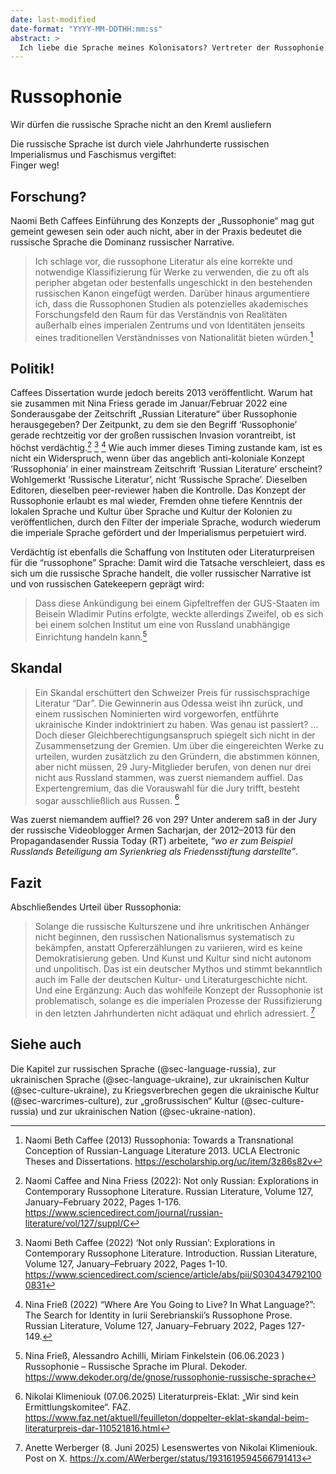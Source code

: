 ```yaml
---
date: last-modified
date-format: "YYYY-MM-DDTHH:mm:ss"
abstract: > 
  Ich liebe die Sprache meines Kolonisators? Vertreter der Russophonie behaupten, Russisch sei die Sprache des anti-russischen, anti-kolonialen Kampfes. Wer's glaubt.
---
```


# Russophonie {#sec-language-russophonia}

::: {.callout-caution title="Mythos"}
Wir dürfen die russische Sprache nicht an den Kreml ausliefern
:::

::: {.callout-tip title="Wahrheit"}
Die russische Sprache ist durch viele Jahrhunderte russischen Imperialismus und Faschismus vergiftet:  
Finger weg!
:::

## Forschung?

Naomi Beth Caffees Einführung des Konzepts der „Russophonie“ mag gut gemeint gewesen sein oder auch nicht, aber in der Praxis bedeutet die russische Sprache die Dominanz russischer Narrative.

>  Ich schlage vor, die russophone Literatur als eine korrekte und notwendige Klassifizierung für Werke zu verwenden, die zu oft als peripher abgetan oder bestenfalls ungeschickt in den bestehenden russischen Kanon eingefügt werden. Darüber hinaus argumentiere ich, dass die Russophonen Studien als potenzielles akademisches Forschungsfeld den Raum für das Verständnis von Realitäten außerhalb eines imperialen Zentrums und von Identitäten jenseits eines traditionellen Verständnisses von Nationalität bieten würden.[^language-russophonia-1] 

## Politik!

Caffees Dissertation wurde jedoch bereits 2013 veröffentlicht. Warum hat sie zusammen mit Nina Friess gerade im Januar/Februar 2022 eine Sonderausgabe der Zeitschrift „Russian Literature“ über Russophonie herausgegeben? Der Zeitpunkt, zu dem sie den Begriff 'Russophonie' gerade rechtzeitig vor der großen russischen Invasion vorantreibt, ist höchst verdächtig.[^language-russophonia-2] [^language-russophonia-3] [^language-russophonia-4] Wie auch immer dieses Timing zustande kam, ist es nicht ein Widerspruch, wenn über das angeblich anti-koloniale Konzept 'Russophonia' in einer mainstream Zeitschrift 'Russian Literature' erscheint? Wohlgemerkt 'Russische Literatur', nicht 'Russische Sprache'. Dieselben Editoren, dieselben peer-reviewer haben die Kontrolle. Das Konzept der Russophonie erlaubt es mal wieder, Fremden ohne tiefere Kenntnis der lokalen Sprache und Kultur über Sprache und Kultur der Kolonien zu veröffentlichen, durch den Filter der imperiale Sprache, wodurch wiederum die imperiale Sprache gefördert und der Imperialismus perpetuiert wird. 

Verdächtig ist ebenfalls die Schaffung von Instituten oder Literaturpreisen für die "russophone" Sprache: Damit wird die Tatsache verschleiert, dass es sich um die russische Sprache handelt, die voller russischer Narrative ist und von russischen Gatekeepern geprägt wird:

> Dass diese Ankündigung bei einem Gipfeltreffen der GUS-Staaten im Beisein Wladimir Putins erfolgte, weckte allerdings Zweifel, ob es sich bei einem solchen Institut um eine von Russland unabhängige Einrichtung handeln kann.[^language-russophonia-5]


## Skandal

> Ein Skandal erschüttert den Schweizer Preis für russischsprachige Literatur "Dar". Die Gewinnerin aus Odessa weist ihn zurück, und einem russischen Nominierten wird vorgeworfen, entführte ukrainische Kinder indoktriniert zu haben. Was genau ist passiert? ... Doch dieser Gleichberechtigungsanspruch spiegelt sich nicht in der Zusammensetzung der Gremien. Um über die eingereichten Werke zu urteilen, wurden zusätzlich zu den Gründern, die abstimmen können, aber nicht müssen, 29 Jury-Mitglieder berufen, von denen nur drei nicht aus Russland stammen, was zuerst niemandem auffiel. Das Expertengremium, das die Vorauswahl für die Jury trifft, besteht sogar ausschließlich aus Russen. [^language-russophonia-6]

Was zuerst niemandem auffiel? 26 von 29? Unter anderem saß in der Jury der russische Videoblogger Armen Sacharjan, der 2012–2013 für den Propagandasender Russia Today (RT) arbeitete, *"wo er zum Beispiel Russlands Beteiligung am Syrienkrieg als Friedensstiftung darstellte"*. 


## Fazit

Abschließendes Urteil über Russophonia:

> Solange die russische Kulturszene und ihre unkritischen Anhänger nicht beginnen, den russischen Nationalismus systematisch zu bekämpfen, anstatt Opfererzählungen zu variieren, wird es keine Demokratisierung geben. Und Kunst und Kultur sind nicht autonom und unpolitisch. Das ist ein deutscher Mythos und stimmt bekanntlich auch im Falle der deutschen Kultur- und Literaturgeschichte nicht. Und eine Ergänzung: Auch das wohlfeile Konzept der Russophonie ist problematisch, solange es die imperialen Prozesse der Russifizierung in den letzten Jahrhunderten nicht adäquat und ehrlich adressiert.
[^language-russophonia-7]


## Siehe auch

Die Kapitel zur russischen Sprache (@sec-language-russia), zur ukrainischen Sprache (@sec-language-ukraine), zur ukrainischen Kultur (@sec-culture-ukraine), zu Kriegsverbrechen gegen die ukrainische Kultur (@sec-warcrimes-culture), zur „großrussischen“ Kultur (@sec-culture-russia) und zur ukrainischen Nation (@sec-ukraine-nation).



[^language-russophonia-1]: Naomi Beth Caffee (2013) Russophonia: Towards a Transnational Conception of Russian-Language Literature
2013. UCLA Electronic Theses and Dissertations. [https://escholarship.org/uc/item/3z86s82v](https://escholarship.org/uc/item/3z86s82v)

[^language-russophonia-2]: Naomi Caffee and Nina Friess (2022): Not only Russian: Explorations in Contemporary Russophone Literature. Russian Literature,
Volume 127, January–February 2022, Pages 1-176. [https://www.sciencedirect.com/journal/russian-literature/vol/127/suppl/C](https://www.sciencedirect.com/journal/russian-literature/vol/127/suppl/C)

[^language-russophonia-3]: Naomi Beth Caffee (2022) ‘Not only Russian’: Explorations in Contemporary Russophone Literature. Introduction. Russian Literature,
Volume 127, January–February 2022, Pages 1-10. [https://www.sciencedirect.com/science/article/abs/pii/S0304347921000831](https://www.sciencedirect.com/science/article/abs/pii/S0304347921000831)

[^language-russophonia-4]: Nina Frieß (2022) “Where Are You Going to Live? In What Language?”: The Search for Identity in Iurii Serebrianskii’s Russophone Prose. Russian Literature, Volume 127, January–February 2022, Pages 127-149. 

[^language-russophonia-5]: Nina Frieß, Alessandro Achilli, Miriam Finkelstein (06.06.2023 ) Russophonie – Russische Sprache im Plural. Dekoder. [https://www.dekoder.org/de/gnose/russophonie-russische-sprache](https://www.dekoder.org/de/gnose/russophonie-russische-sprache)

[^language-russophonia-6]: Nikolai Klimeniouk (07.06.2025) Literaturpreis-Eklat: „Wir sind kein Ermittlungskomitee“. FAZ. [https://www.faz.net/aktuell/feuilleton/doppelter-eklat-skandal-beim-literaturpreis-dar-110521816.html](https://www.faz.net/aktuell/feuilleton/doppelter-eklat-skandal-beim-literaturpreis-dar-110521816.html)

[^language-russophonia-7]: Anette Werberger (8. Juni 2025) Lesenswertes von Nikolai Klimeniouk. Post on X. [https://x.com/AWerberger/status/1931619594566791413](https://x.com/AWerberger/status/1931619594566791413)
